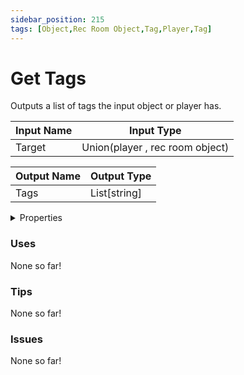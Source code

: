 ```yaml
---
sidebar_position: 215
tags: [Object,Rec Room Object,Tag,Player,Tag]
---
```


# Get Tags

Outputs a list of tags the input object or player has.




<EsbSvg />

| Input Name | Input Type |
|-----------|-----------|
| Target | Union(player , rec room object) |

| Output Name | Output Type |
|-----------|-----------|
| Tags | List[string] |


<details>
  <summary>Properties</summary>
  <div>
    <div>
    <table>
      <thead>
        <tr>
          <th>Is beta required?</th>
          <th>❌</th>
        </tr>
        <tr>
          <th>Is this chip a trolling risk?</th>
          <th>❌</th>
        </tr>
        <tr>
          <th>Chip UUID</th>
          <th>e67cfcb7-03e8-4152-ba41-af8ca61d93fb</th>
        </tr>
      </thead>
    </table>
    </div>
  </div>
</details>

### Uses

None so far!

### Tips

None so far!

### Issues

None so far!